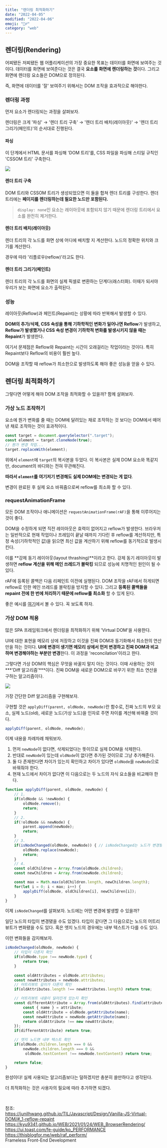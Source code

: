 ```yaml
---
title: "렌더링 최적화하기"
date: "2022-04-05"
modified: "2022-04-06"
emoji: "🤼‍♂️"
category: "web"
---
```

## 렌더링(Rendering)
어찌됐든 저찌됐든 웹 어플리케이션의 가장 중요한 목표는 데이터를 화면에 보여주는 것이다.
데이터를 화면에 보여준다는 것은 결국 **요소를 화면에 렌더링하는 것**이다.
그리고 화면에 렌더링 요소들은 DOM으로 정의된다.

즉, 화면에 데이터를 '잘' 보여주기 위해서는 DOM 조작을 효과적으로 해야한다.

### 렌더링 과정
먼저 요소가 렌더링되는 과정을 살펴보자.

렌더링은 크게 '파싱' → '렌더 트리 구축' → '렌더 트리 배치(레이아웃)' → '렌더 트리 그리기(페인트)'의 순서대로 진행된다.
#### 파싱
이 단계에서 HTML 문서를 파싱해 'DOM 트리'를, CSS 파일을 파싱해 스티일 규칙인 'CSSOM 트리' 구축한다.

<img src="https://user-images.githubusercontent.com/49153756/103270821-2e29a700-49fc-11eb-9fcd-8807a27df98e.png" />

#### 렌더 트리 구축
DOM 트리와 CSSOM 트리가 생성되었으면 이 둘을 합쳐 렌더 트리를 구성한다.
렌더 트리에는 **페이지를 렌더링하는데 필요한 노드만 포함된다.**

> `display: none`인 요소는 레이아웃에 포함되지 않기 때문에 렌더링 트리에서 요소를 완전히 제거한다.

#### 렌더 트리 배치(레이아웃)
렌더 트리의 각 노드를 화면 상에 어디에 배치할 지 계산한다.
노드의 정확한 위치와 크기를 계산한다.

경우에 따라 '리플로우(reflow)'라고도 한다.

#### 렌더 트리 그리기(페인트)
렌더 트리의 각 노드를 화면의 실제 픽셀로 변환하는 단계다(래스터화).
이때가 되서야 우리가 보는 화면에 요소가 출력된다.

### 성능
레이아웃(Reflow)과 페인트(Repaint)는 상황에 따라 반복해서 발생할 수 있다.

**DOM의 추가/삭제, CSS 속성을 통해 기하학적인 변화가 일어나면 Reflow**가 발생하고,
**Reflow가 발생했거나 CSS 속성 변경이 기하학적 변화를 발생시키지 않을 때는 Repaint**가 발생한다.

여기서 문제점은 Reflow와 Repaint는 시간이 오래걸리는 작업이라는 것이다.
특히 Repaint보다 Reflow의 비용이 훨씬 높다.

DOM을 조작할 때 reflow가 최소한으로 발생하도록 해야 좋은 성능을 얻을 수 있다.

## 렌더링 최적화하기
그렇다면 어떻게 해야 DOM 조작을 최적화할 수 있을까? 함께 살펴보자.

### 가상 노드 조작하기
요소에 뭔가 변화를 줄 때는 DOM에 달려있는 채로 조작하는 것 보다는 DOM에서 떼어낸 채로 조작하는 것이 효과적이다.

```js
const target = document.querySelector(".target");
const element = target.cloneNode(true);
// 뭔가 변경 작업...
target.replaceWith(element);
```

위에서 `element`에 `target`의 복사본을 두었다.
이 복사본은 실제 DOM 요소와 똑같지만, document의 바디와는 전혀 무관해진다.

**따라서 `element`를 여기저기 변경해도 실제 DOM에는 변경되는 게 없다**. 

변경이 완료된 후 실제 요소 바꿔줌으로써 reflow를 최소화 할 수 있다.

### requestAnimationFrame
모든 DOM 조작이나 애니메이션은 `requestAnimationFrame(rAF)`을 통해 이루어지는 것이 좋다.

DOM을 수정하게 되면 직전 레이아웃은 효력이 없어지고 reflow가 발생한다.
브라우저는 일반적으로 현재 작업이나 프레임이 끝날 때까지 기다린 후 reflow를 계산하지만, 
특정 속성(기하학적인 값)을 읽으면 최신 값을 계산하기 위해 reflow를 동기적으로 발생시킨다.

이를 **강제 동기 레이아웃(layout thrashing)**이라고 한다.
강제 동기 레이아웃이 발생하면 **reflow 계산을 위해 메인 쓰레드가 블락킹** 되므로 성능에 치명적인 원인이 될 수 있다.

rAF에 등록된 콜백은 다음 리페인트 이전에 실행된다.
DOM 조작을 rAF에서 하게되면 reflow로 인한 메인 쓰레드를 블락킹을 방지할 수 있다.
그리고 **등록된 콜백들을 repaint 전에 한 번에 처리하기 때문에 reflow를 최소화** 할 수 있게 된다.

좋은 예시를 [여기](https://codepen.io/omerillo/pen/reLmzK)에서 볼 수 있다. 꼭 보도록 하자.

### 가상 DOM 적용
많은 SPA 프레임워크에서 렌더링을 최적화하기 위해 'Virtual DOM'을 사용한다.

UI에 대한 표현을 메모리 상에 저장하고 이것을 진짜 DOM과 동기화해서 최소한의 연산만을 하는 것이다.
**UI에 변경이 생기면 메모리 상에서 먼저 변경하고 진짜 DOM과 비교하며 변경해야하는 부분만 변경**한다.
이 과정을 'reconcilation'이라고 한다.

그렇다면 가상 DOM의 핵심은 무엇을 바꿀지 말지 아는 것이다. 이때 사용하는 것이 ***'Diff 알고리즘'***이다.
진짜 DOM을 새로운 DOM으로 바꾸기 위한 최소 연산을 구하는 알고리즘이다.

<img src="https://i1.wp.com/programmingwithmosh.com/wp-content/uploads/2018/11/lnrn_0201.png?ssl=1" />

가장 간단한 Diff 알고리즘을 구현해보자.

구현할 것은 `applyDiff(parent, oldNode, newNode)`란 함수로,
진짜 노드의 부모 요소, 실제 노드(old), 새로운 노드(가상 노드)을 인자로 주면 차이를 계산해 바꿔줄 것이다.

```js
applyDiff(parent, oldNode, newNode);
```

이제 내용을 차례차례 채워보자.

1. 먼저 `newNode`이 없다면, 삭제되었다는 뜻이므로 실제 DOM을 삭제한다.
2. 반대로 `newNode`이 있는데 `oldNode`이 없다면 추가된 것이므로 그냥 추가해준다.
3. 둘 다 존재한다면 차이가 있는지 확인하고 차이가 있다면 `oldNode`을 `newNode`으로 바꿔줘야 한다.
4. 현재 노드에서 차이가 없다면 이 다음으로는 두 노드의 자식 요소들을 비교해야 한다.

```js
function applyDiff(parent, oldNode, newNode) {
    // 1.
    if(oldNode && !newNode) {
        oldNode.remove();
        return;
    }
    // 2.
    if(!oldNode && newNode) {
        parent.append(newNode);
        return;
    }
    // 3.
    if(isNodeChanged(oldNode, newNode)) { // isNodeChanged는 노드가 변경됐는지 확인해주는 함수
        oldNode.replace(newNode);
        return;
    }
    // 4.
    const oldChildren = Array.from(oldNode.children);
    const newChildren = Array.from(newNode.children);

    const max = Math.max(oldChildren.length, newChildren.length);
    for(let i = 0; i < max; i++) {
        applyDiff(oldNode, oldChildren[i], newChildren[i]);
    }
}
```

이제 `isNodeChanged`를 살펴보자. 노드에는 어떤 변경에 발생할 수 있을까?

일단 노드의 타입이 변경됐을 수도 있겠다. 타입이 같다면 그 다음으로는 노드의 어트리뷰트가 변화됐을 수도 있다.
혹은 엣지 노드의 경우에는 내부 텍스트가 다를 수도 있다.

이런 변화들을 감지해보자.

```js
isNodeChanged(oldNode, newNode) {
    // 타입이 다른지 확인
    if(oldNode.type !== newNode.type) {
        return true;
    }
    
    const oldAttributes = oldNode.attributes;
    const newAttributes = newNode.attributes;
    // 어트리뷰트 길이가 다른지 확인
    if(oldAttributes.length !== newAttributes.length) return true;

    // 어트리뷰트 내용이 달라진게 있는지 확인
    const differentAttribute = Array.from(oldAttributes).find(attribute => {
        const { name } = attribute;
        const oldAttribute = oldNode.getAttribute(name);
        const newAttribute = newNode.getAttribute(name);
        return oldAttribute !== new newAttribute;
    });
    if(differentAttribute) return true;

    // 엣지 노드면 내부 텍스트 확인
    if(oldNode.children.length === 0 && 
        newNode.children.length === 0 &&
         oldNode.textContent !== newNode.textContent) return true;

    return false;
}
```

완성이다! 실제 사용되는 알고리즘보다는 덜하겠지만 충분히 쓸만하다고 생각된다.

더 최적화하는 것은 사용자의 필요에 따라 추가하면 되겠다.

<br/>

참조:  
<https://junilhwang.github.io/TIL/Javascript/Design/Vanilla-JS-Virtual-DOM/#_1-reflow-repaint>  
<https://kyu9341.github.io/WEB/2021/01/24/WEB_BrowserRendering/>  
<https://ui.toast.com/fe-guide/ko_PERFORMANCE>  
<https://thisblogfor.me/web/raf_perform/>  
Frameless Front-End Development

